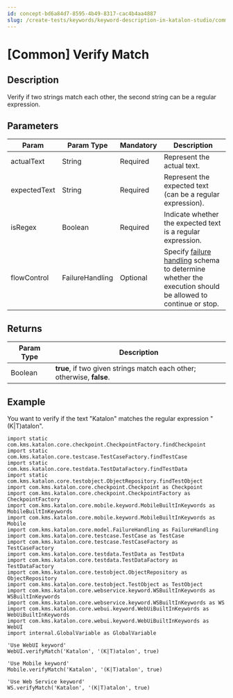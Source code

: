 ```yaml
---
id: concept-bd6a84d7-8595-4b49-8317-cac4b4aa4887
slug: /create-tests/keywords/keyword-description-in-katalon-studio/common-assertions/common-verify-match
---
```


# \[Common\] Verify Match

## Description

Verify if two strings match each other, the second string can be a regular expression.

## Parameters

<table><tr><th>Param</th><th>Param Type</th><th>Mandatory</th><th>Description</th></tr><tbody><tr><td>actualText</td><td>String</td><td>Required</td><td>Represent the actual text.</td></tr><tr><td>expectedText</td><td>String</td><td>Required</td><td>Represent the expected text (can be a regular expression).</td></tr><tr><td>isRegex</td><td>Boolean</td><td>Required</td><td>Indicate whether the expected text is a regular expression.</td></tr><tr><td>flowControl</td><td>FailureHandling</td><td>Optional</td><td>Specify <a href="/maintain/configure-failure-handling-settings-in-katalon-studio" >failure handling</a> schema to determine whether the execution should be allowed to continue or stop.</td></tr></tbody></table>

## Returns

<table><tr><th>Param Type</th><th>Description</th></tr><tbody><tr><td>Boolean</td><td><strong>true</strong>, if two given strings match each other; otherwise, <strong>false</strong>.</td></tr></tbody></table>

## Example

You want to verify if the text "Katalon" matches the regular expression "\(K\|T\)atalon".

```
import static com.kms.katalon.core.checkpoint.CheckpointFactory.findCheckpoint
import static com.kms.katalon.core.testcase.TestCaseFactory.findTestCase
import static com.kms.katalon.core.testdata.TestDataFactory.findTestData
import static com.kms.katalon.core.testobject.ObjectRepository.findTestObject
import com.kms.katalon.core.checkpoint.Checkpoint as Checkpoint
import com.kms.katalon.core.checkpoint.CheckpointFactory as CheckpointFactory
import com.kms.katalon.core.mobile.keyword.MobileBuiltInKeywords as MobileBuiltInKeywords
import com.kms.katalon.core.mobile.keyword.MobileBuiltInKeywords as Mobile
import com.kms.katalon.core.model.FailureHandling as FailureHandling
import com.kms.katalon.core.testcase.TestCase as TestCase
import com.kms.katalon.core.testcase.TestCaseFactory as TestCaseFactory
import com.kms.katalon.core.testdata.TestData as TestData
import com.kms.katalon.core.testdata.TestDataFactory as TestDataFactory
import com.kms.katalon.core.testobject.ObjectRepository as ObjectRepository
import com.kms.katalon.core.testobject.TestObject as TestObject
import com.kms.katalon.core.webservice.keyword.WSBuiltInKeywords as WSBuiltInKeywords
import com.kms.katalon.core.webservice.keyword.WSBuiltInKeywords as WS
import com.kms.katalon.core.webui.keyword.WebUiBuiltInKeywords as WebUiBuiltInKeywords
import com.kms.katalon.core.webui.keyword.WebUiBuiltInKeywords as WebUI
import internal.GlobalVariable as GlobalVariable

'Use WebUI keyword'
WebUI.verifyMatch('Katalon', '(K|T)atalon', true)

'Use Mobile keyword'
Mobile.verifyMatch('Katalon', '(K|T)atalon', true)

'Use Web Service keyword'
WS.verifyMatch('Katalon', '(K|T)atalon', true)

```